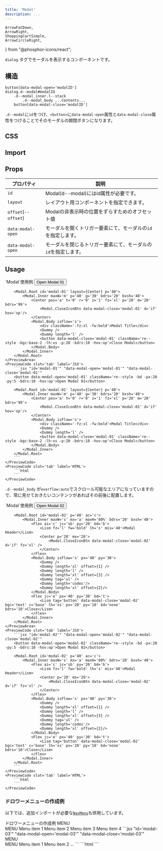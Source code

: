 ```yaml
---
title: 'Modal'
description: ...
---
```


	ArrowFatDown,
	ArrowRight,
	ShoppingCartSimple,
	ArrowCircleRight,
} from "@phosphor-icons/react";


`dialog` タグでモーダルを表示するコンポーネントです。


## 構造
```pug
button[data-modal-open='modalID']
dialog.d--modal#modalID
    .d--modal_inner.l--stack
        .d--modal_body ...Contents...
    button[data-modal-close='modalID']
```

`.d--modal`に`id`をつけ、`<button>`に`data-modal-open`属性と`data-modal-close`属性をつけることでそのモーダルの開閉ボタンになります。

## CSS

<EmbedCode dirPath='packages/lism-css' srcPath='src/components/Modal/style.scss' />


## Import

<ImportPackage component='Modal' script='modal.js' />


## Props

| プロパティ | 説明 |
|---|---|
|`id`| Modal(d--modal)にはid属性が必要です。|
|`layout`| レイアウト用コンポーネントを指定できます。|
|`offset`(`--offset`)| Modalの非表示時の位置をずらすためのオフセット値|
|`data-modal-open`| モーダルを開くトリガー要素にて、モーダルの`id`を指定します。|
|`data-modal-open`| モーダルを閉じるトリガー要素にて、モーダルの`id`を指定します。|


## Usage

<Preview>
	<PreviewTitle>`Modal`使用例</PreviewTitle>
	<PreviewArea p='20'>
		<button data-modal-open='modal-01' className='re--style -bd -px:20 -py:5 -bdrs:10 -hov:op'>Open Modal 01</button>

		<Modal.Root id='modal-01' layout={Center} p='40'>
			<Modal.Inner maxW='m' p='40' g='30' bdrs='20' bxsh='40'>
				<Center pos='a' t='0' r='0' z='1' fz='xl' p='20' m='20' bdrs='99'>
					<Modal.CloseIconBtn data-modal-close='modal-01' d='if' hov='op'/>
				</Center>
				<Modal.Body isFlow='s'>
					<div className='-fz:xl -fw:bold'>Modal Title</div>
					<Dummy />
					<Dummy length='l' />
					<button data-modal-close='modal-01' className='re--style -bgc:base-2 -lh:xs -p:20 -bdrs:10 -hov:op'>Close Modal</button>
				</Modal.Body>
			</Modal.Inner>
		</Modal.Root>
	</PreviewArea>
	<PreviewCode slot='tab' label='JSX'>
		```jsx "id='modal-01'" "data-modal-open='modal-01'" "data-modal-close='modal-01'"
		<button data-modal-open='modal-01' className='re--style -bd -px:20 -py:5 -bdrs:10 -hov:op'>Open Modal 01</button>

		<Modal.Root id='modal-01' layout={Center} p='40'>
			<Modal.Inner maxW='m' p='40' g='30' bdrs='20' bxsh='40'>
				<Center pos='a' t='0' r='0' z='1' fz='xl' p='20' m='20' bdrs='99'>
					<Modal.CloseIconBtn data-modal-close='modal-01' d='if' hov='op'/>
				</Center>
				<Modal.Body isFlow='s'>
					<div className='-fz:xl -fw:bold'>Modal Title</div>
					<Dummy />
					<Dummy length='l' />
					<button data-modal-close='modal-01' className='re--style -bgc:base-2 -lh:xs -p:20 -bdrs:10 -hov:op'>Close Modal</button>
				</Modal.Body>
			</Modal.Inner>
		</Modal.Root>
		```
	</PreviewCode>
	<PreviewCode slot='tab' label='HTML'>
		```html
		```
	</PreviewCode>
</Preview>

`.d--modal_body` が`overflow:auto`でスクロール可能なエリアになっていますので、常に見せておきたいコンテンツがあればその前後に配置します。

<Preview>
	<PreviewTitle>`Modal`使用例</PreviewTitle>
	<PreviewArea p='20'>
		<button data-modal-open='modal-02' className='re--style -bd -px:20 -py:5 -bdrs:10 -hov:op'>Open Modal 02</button>

		<Modal.Root id='modal-02' p='40' ac='c'>
			<Modal.Inner maxW='s' mx='a' maxH='80%' bdrs='20' bxsh='40'>
				<Flex ai='c' jc='sb' py='20' bd='b'>
					<Lism fz='l' fw='bold' lh='s' mis='40'>Modal Header</Lism>
					<Center p='20' mx='20'>
						<Modal.CloseIconBtn data-modal-close='modal-02' d='if' fz='xl' />
					</Center>
				</Flex>
				<Modal.Body isFlow='s' px='40' py='30'>
					<Dummy />
					<Dummy length='xl' offset={1} />
					<Dummy length='l' />
					<Dummy length='xl' offset={3} />
					<Dummy tag='ul' />
					<Dummy length='codes'/>
					<Dummy length='xl' offset={2}/>
				</Modal.Body>
				<Flex jc='e' px='40' py='30' bd='t'>
					<Lism tag='button' data-modal-close='modal-02' bgc='text' c='base' lh='xs' px='20' py='10' bd='none' bdrs='10'>Close</Lism>
				</Flex>
			</Modal.Inner>
		</Modal.Root>
	</PreviewArea>
	<PreviewCode slot='tab' label='JSX'>
		```jsx "id='modal-02'" "data-modal-open='modal-02'" "data-modal-close='modal-02'"
		<button data-modal-open='modal-02' className='re--style -bd -px:20 -py:5 -bdrs:10 -hov:op'>Open Modal 02</button>

		<Modal.Root id='modal-02' p='40' ac='c'>
			<Modal.Inner maxW='s' mx='a' maxH='80%' bdrs='20' bxsh='40'>
				<Flex ai='c' jc='sb' py='20' bd='b'>
					<Lism fz='l' fw='bold' lh='s' mis='40'>Modal Header</Lism>
					<Center p='20' mx='20'>
						<Modal.CloseIconBtn data-modal-close='modal-02' d='if' fz='xl' />
					</Center>
				</Flex>
				<Modal.Body isFlow='s' px='40' py='30'>
					<Dummy />
					<Dummy length='xl' offset={1} />
					<Dummy length='l' />
					<Dummy length='xl' offset={3} />
					<Dummy tag='ul' />
					<Dummy length='codes'/>
					<Dummy length='xl' offset={2}/>
				</Modal.Body>
				<Flex jc='e' px='40' py='30' bd='t'>
					<Lism tag='button' data-modal-close='modal-02' bgc='text' c='base' lh='xs' px='20' py='10' bd='none' bdrs='10'>Close</Lism>
				</Flex>
			</Modal.Inner>
		</Modal.Root>
		```
	</PreviewCode>
	<PreviewCode slot='tab' label='HTML'>
		```html
		```
	</PreviewCode>
</Preview>


### ドロワーメニューの作成例

<IconBadge /> 以下では、追加インポートが必要な[`NavMenu`](/components/navmenu)も併用しています。

<Preview>
	<PreviewTitle>ドロワーメニューの作成例</PreviewTitle>
	<PreviewArea p='20'>
		<Flex
			tag='button'
			data-modal-open='modal-03'
			className='re--style -ai:c -g:5 -hov:op'
		>
			<Icon icon='menu' fz='xl' />
			<span>MENU</span>
		</Flex>
		<Modal.Root id='modal-03' offset='-100px 0'>
		<Modal.Inner maxW='25rem' w='90%' h='100%' p='40' g='30' bxsh='40'>
			<Modal.Header>
				<Center pos='a' t='0' r='0' z='1' fz='xl' p='20' m='20' bdrs='99'>
					<Modal.CloseIconBtn data-modal-close='modal-03' d='if' hov='op' />
				</Center>
				<Text fz='l' fw='bold' lh='s'>MENU</Text>
			</Modal.Header>
			<Modal.Body>
				<NavMenu.Root bd='y' bdc='divider'>
					<NavMenu.Item>
						<NavMenu.Link href='#menu-link01'>Menu item 1</NavMenu.Link>
					</NavMenu.Item>
					<NavMenu.Item bd='t' bdc='inherit'>
						<NavMenu.Link href='#menu-link02'>Menu item 2</NavMenu.Link>
					</NavMenu.Item>
					<NavMenu.Item bd='t' bdc='inherit'>
						<NavMenu.Link href='#menu-link03'>Menu item 3</NavMenu.Link>
					</NavMenu.Item>
					<NavMenu.Item bd='t' bdc='inherit'>
						<NavMenu.Link href='#menu-link04'>Menu item 4</NavMenu.Link>
					</NavMenu.Item>
				</NavMenu.Root>
			</Modal.Body>
		</Modal.Inner>
	</Modal.Root>
	</PreviewArea>
	<PreviewCode slot='tab' label='JSX'>
		```jsx "id='modal-03'" "data-modal-open='modal-03'" "data-modal-close='modal-03'"
		<Flex
			tag='button'
			data-modal-open='modal-03'
			className='re--style -ai:c -g:5 -hov:op'
		>
			<Icon icon='menu' fz='xl' />
			<span>MENU</span>
		</Flex>
		<Modal.Root id='modal-03' offset='-100px 0'>
			<Modal.Inner maxW='25rem' w='90%' h='100%' p='40' g='30' bxsh='40'>
				<Modal.Header>
					<Center pos='a' t='0' r='0' z='1' fz='xl' p='20' m='20' bdrs='99'>
						<Modal.CloseIconBtn data-modal-close='modal-03' d='if' hov='op' />
					</Center>
					<Text fz='l' fw='bold' lh='s'>MENU</Text>
				</Modal.Header>
				<Modal.Body>
					<NavMenu.Root bd='y' bdc='divider'>
					<NavMenu.Item>
						<NavMenu.Link href='#menu-link01'>Menu item 1</NavMenu.Link>
					</NavMenu.Item>
					<NavMenu.Item bd='t' bdc='inherit'>
						<NavMenu.Link href='#menu-link02'>Menu item 2</NavMenu.Link>
					</NavMenu.Item>
					...
				</NavMenu.Root>
				</Modal.Body>
			</Modal.Inner>
		</Modal.Root>
		```
	</PreviewCode>
	<PreviewCode slot='tab' label='HTML'>
		```html
		```
	</PreviewCode>
</Preview>
